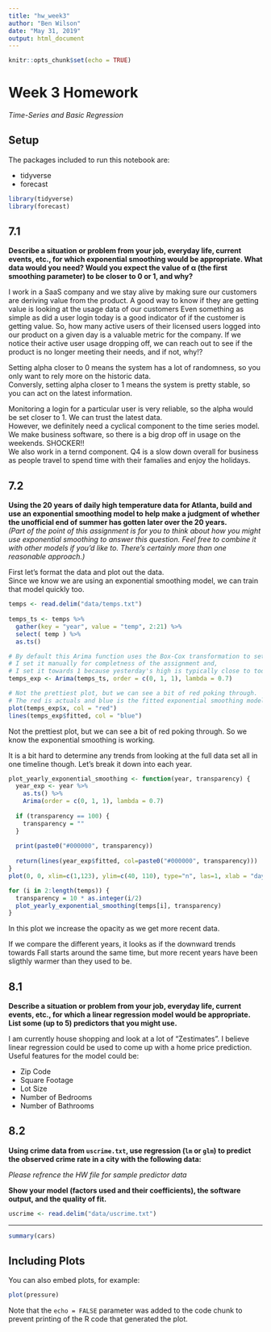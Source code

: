 ```yaml
---
title: "hw_week3"
author: "Ben Wilson"
date: "May 31, 2019"
output: html_document
---
```


```r
knitr::opts_chunk$set(echo = TRUE)
```

# Week 3 Homework

*Time-Series and Basic Regression*

## Setup

The packages included to run this notebook are:

- tidyverse
- forecast

```r
library(tidyverse)
library(forecast)
```

## 7.1 

**Describe a situation or problem from your job, everyday life, current events, etc., for which exponential smoothing would be appropriate. What data would you need? Would you expect the value of α (the first smoothing parameter) to be closer to 0 or 1, and why?**

I work in a SaaS company and we stay alive by making sure our customers are deriving value from the product. A good way to know if they are getting value is looking at the usage data of our customers Even something as simple as did a user login today is a good indicator of if the customer is getting value. So, how many active users of their licensed users logged into our product on a given day is a valuable metric for the company. If we notice their active user usage dropping off, we can reach out to see if the product is no longer meeting their needs, and if not, why!?

Setting alpha closer to 0 means the system has a lot of randomness, so you only want to rely more on the historic data.  
Conversly, setting alpha closer to 1 means the system is pretty stable, so you can act on the latest information.

Monitoring a login for a particular user is very reliable, so the alpha would be set closer to 1. We can trust the latest data.  
However, we definitely need a cyclical component to the time series model. We make business software, so there is a big drop off in usage on the weekends. SHOCKER!!  
We also work in a ternd component. Q4 is a slow down overall for business as people travel to spend time with their famalies and enjoy the holidays.


## 7.2

**Using the 20 years of daily high temperature data for Atlanta, build and use an exponential smoothing model to help make a judgment of whether the unofficial end of summer has gotten later over the 20 years.**  
*(Part of the point of this assignment is for you to think about how you might use exponential smoothing to answer this question. Feel free to combine it with other models if you’d like to. There’s certainly more than one reasonable approach.)*

First let's format the data and plot out the data.  
Since we know we are using an exponential smoothing model, we can train that model quickly too.

```r
temps <- read.delim("data/temps.txt")
  
temps_ts <- temps %>% 
  gather(key = "year", value = "temp", 2:21) %>% 
  select( temp ) %>% 
  as.ts()

# By default this Arima function uses the Box-Cox transformation to set a lambda.
# I set it manually for completness of the assignment and, 
# I set it towards 1 because yesterday's high is typically close to today's high.
temps_exp <- Arima(temps_ts, order = c(0, 1, 1), lambda = 0.7)

# Not the prettiest plot, but we can see a bit of red poking through. 
# The red is actuals and blue is the fitted exponential smoothing model.
plot(temps_exp$x, col = "red")
lines(temps_exp$fitted, col = "blue")
```

Not the prettiest plot, but we can see a bit of red poking through. So we know the exponential smoothing is working.

It is a bit hard to determine any trends from looking at the full data set all in one timeline though. Let's break it down into each year.

```r
plot_yearly_exponential_smoothing <- function(year, transparency) {
  year_exp <- year %>%
    as.ts() %>% 
    Arima(order = c(0, 1, 1), lambda = 0.7)
  
  if (transparency == 100) {
    transparency = ""
  }
  
  print(paste0("#000000", transparency))
  
  return(lines(year_exp$fitted, col=paste0("#000000", transparency)))
}
plot(0, 0, xlim=c(1,123), ylim=c(40, 110), type="n", las=1, xlab = "day", ylab = "temp", bty="n", main = "ATL Summer Temps from 1996 to 2015")

for (i in 2:length(temps)) {
  transparency = 10 * as.integer(i/2)
  plot_yearly_exponential_smoothing(temps[i], transparency)
}
```

In this plot we increase the opacity as we get more recent data. 

If we compare the different years, it looks as if the downward trends towards Fall starts around the same time, but more recent years have been sligthly warmer than they used to be.

## 8.1

**Describe a situation or problem from your job, everyday life, current events, etc., for which a linear regression model would be appropriate. List some (up to 5) predictors that you might use.**

I am currently house shopping and look at a lot of "Zestimates". I believe linear regression could be used to come up with a home price prediction. Useful features for the model could be:

- Zip Code
- Square Footage
- Lot Size
- Number of Bedrooms
- Number of Bathrooms

## 8.2

**Using crime data from `uscrime.txt`, use regression (`lm` or `glm`) to predict the observed crime rate in a city with the following data:**

*Please refrence the HW file for sample predictor data*

**Show your model (factors used and their coefficients), the software output, and the quality of fit.**

```r
uscrime <- read.delim("data/uscrime.txt")
```


---

```r
summary(cars)
```

## Including Plots

You can also embed plots, for example:

```r
plot(pressure)
```

Note that the `echo = FALSE` parameter was added to the code chunk to prevent printing of the R code that generated the plot.
